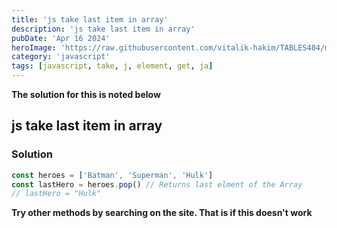 ```yaml
---
title: 'js take last item in array'
description: 'js take last item in array'
pubDate: 'Apr 16 2024'
heroImage: 'https://raw.githubusercontent.com/vitalik-hakim/TABLES404/main/error_b/JavaScript.png'
category: 'javascript'
tags: [javascript, take, j, element, get, ja]
---
```


**The solution for this is noted below**

## js take last item in array

### Solution

```javascript
const heroes = ['Batman', 'Superman', 'Hulk']
const lastHero = heroes.pop() // Returns last elment of the Array
// lastHero = "Hulk"
```

**Try other methods by searching on the site. That is if this doesn't work**
